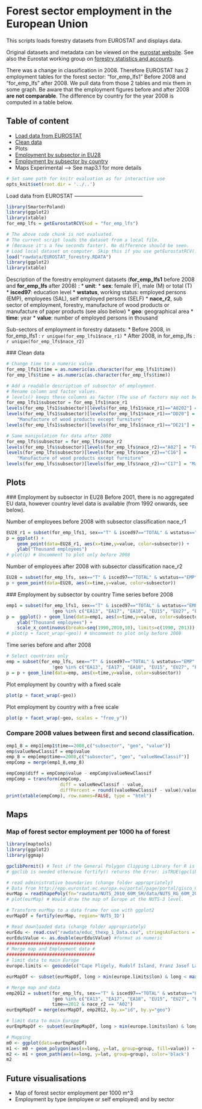 Forest sector employment in the European Union
========================================================
This scripts loads forestry datasets from EUROSTAT and displays data.

Original datasets and metadata can be viewed on the [eurostat website](http://epp.eurostat.ec.europa.eu/portal/page/portal/forestry/data/database). See also the Eurostat working group on [forestry statistics and accounts](https://circabc.europa.eu/w/browse/8be55496-f9fe-4c00-923e-bbebf52f0ec6).

There was a change in classification in 2008. Therefore EUROSTAT has 2 employment tables for the forest sector: "for_emp_lfs1" Before 2008 and "for_emp_lfs" after 2008. We pull data from those 2 tables and mix them in some graph. Be aware that the employment figures before and after 2008 __are not comparable__. The difference by country for the year 2008 is computed in a table below.

Table of content
----------------
* [Load data from EUROSTAT](#load)
* [Clean data](#clean)
* Plots
 * [Employment by subsector in EU28](#empEU28)
 * [Employment by subsector by country](#empCountry)
* Maps Experimental --> See map3.1 for more details

```r
# Set same path for knitr evaluation as for interactive use
opts_knit$set(root.dir = '../..')
```

<a name="load"></a>
Load data from EUROSTAT
---------------------------------------
```r
library(SmarterPoland)
library(ggplot2)
library(xtable)
for_emp_lfs = getEurostatRCV(kod = "for_emp_lfs")
```


```r
# The above code chunk is not evaluated.
# The current script loads the dataset from a local file.
# (Because it's a few seconds faster). No difference should be seen.
# Load local dataset on computer. Skip this if you use getEurostatRCV() above.
load("rawdata/EUROSTAT_forestry.RDATA")
library(ggplot2)
library(xtable)
```

Description of the forestry employment datasets
(__for_emp_lfs1__ before 2008 and __for_emp_lfs__ after 2008) :
* __unit__:
* __sex__: female (F), male (M) or total (T)
* __isced97__: education level
* __wstatus__, working status: employed persons (EMP), employees (SAL), self employed persons (SELF)
* __nace_r2__, sub sector of employment, forestry, manufacture of wood products or manufacture of paper products (see also below)
* __geo__: geographical area
* __time__: year
* __value__: number of employed persons in thousand

Sub-sectors of employment in forestry datasets:
* Before 2008, in for_emp_lfs1 : `r unique(for_emp_lfs1$nace_r1)`
* After 2008, in for_emp_lfs : `r unique(for_emp_lfs$nace_r2)`

<a name="clean"></a>
### Clean data
```r
# Change time to a numeric value
for_emp_lfs1$time = as.numeric(as.character(for_emp_lfs1$time))
for_emp_lfs$time = as.numeric(as.character(for_emp_lfs$time))

# Add a readable description of subsector of employment.
# Rename column and factor values. 
# levels() keeps these columns as factor (The use of factors may not be needed).
for_emp_lfs1$subsector = for_emp_lfs1$nace_r1
levels(for_emp_lfs1$subsector)[levels(for_emp_lfs1$nace_r1)=="A0202"] = "Forestry and logging"
levels(for_emp_lfs1$subsector)[levels(for_emp_lfs1$nace_r1)=="DD20"] = 
    "Manufacture of wood products except furniture"
levels(for_emp_lfs1$subsector)[levels(for_emp_lfs1$nace_r1)=="DE21"] = "Manufacture of paper products"

# Same manipulation for data after 2008
for_emp_lfs$subsector = for_emp_lfs$nace_r2
levels(for_emp_lfs$subsector)[levels(for_emp_lfs$nace_r2)=="A02"] = "Forestry and logging"
levels(for_emp_lfs$subsector)[levels(for_emp_lfs$nace_r2)=="C16"] = 
    "Manufacture of wood products except furniture"
levels(for_emp_lfs$subsector)[levels(for_emp_lfs$nace_r2)=="C17"] = "Manufacture of paper products"
```


Plots 
-----
<a name="empEU28"></a>
### Employment by subsector in EU28
Before 2001, there is no aggregated EU data, 
however country level data is available (from 1992 onwards, see below).

Number of employees before 2008 with subsector classification nace_r1
```r
EU28_r1 = subset(for_emp_lfs1, sex=="T" & isced97=="TOTAL" & wstatus=="EMP" & geo=="EU28" & time>2001 )
p = ggplot() +
    geom_point(data=EU28_r1, aes(x=time,y=value, color=subsector)) +
    ylab("Thousand employees") 
# plot(p) # Uncomment to plot only before 2008
```

Number of employees after 2008 with subsector classification nace_r2
```r
EU28 = subset(for_emp_lfs, sex=="T" & isced97=="TOTAL" & wstatus=="EMP" & geo=="EU28" )
p + geom_point(data=EU28, aes(x=time,y=value, color=subsector)) 
```


<a name="empCountry"></a>
### Employment by subsector by country
Time series before 2008
```r
emp1 = subset(for_emp_lfs1, sex=="T" & isced97=="TOTAL" & wstatus=="EMP" & !is.na(value) &
                 !geo %in% c("EA13", "EA17", "EA18", "EU15", "EU27", "EU28"))
p =  ggplot() + geom_line(data=emp1, aes(x=time,y=value, color=subsector)) +
    ylab("Thousand employees") +
    scale_x_continuous(breaks=seq(1990,2010,10), limits=c(1990, 2013))
# plot(p + facet_wrap(~geo)) # Uncomment to plot only before 2008
```

Time series before and after 2008
```r
# Select countries only
emp = subset(for_emp_lfs, sex=="T" & isced97=="TOTAL" & wstatus=="EMP" & !is.na(value) &
                 !geo %in% c("EA13", "EA17", "EA18", "EU15", "EU27", "EU28"))
p = p + geom_line(data=emp, aes(x=time,y=value, color=subsector)) 
```

Plot employment by country with a fixed scale
```r
plot(p + facet_wrap(~geo))
```

Plot employment by country with a free scale
```r
plot(p + facet_wrap(~geo, scales = "free_y"))
```

### Compare 2008 values between first and second classification.
```r
emp1_8 = emp1[emp1$time==2008,c("subsector", "geo", "value")]
emp$valueNewClassif = emp$value
emp_8 = emp[emp$time==2008,c("subsector", "geo", "valueNewClassif")]
empComp = merge(emp1_8,emp_8)

empComp$diff = empComp$value - empComp$valueNewClassif
empComp = transform(empComp,
                    diff = valueNewClassif - value, 
                    diffPercent = round((valueNewClassif - value)/value*100))
print(xtable(empComp), row.names=FALSE, type = "html")
```

Maps
----
### Map of forest sector employment per 1000 ha of forest
```r

library(maptools)
library(ggplot2)
library(ggmap)

gpclibPermit() # Test if the General Polygon Clipping Library for R is there
# gpclib is needed otherwise fortify() returns the Error: isTRUE(gpclibPermitStatus()) is not TRUE

# read administrative boundaries (change folder appropriately)
# Data from http://epp.eurostat.ec.europa.eu/portal/page/portal/gisco_Geographical_information_maps/popups/references/administrative_units_statistical_units_1
eurMap = readShapePoly(fn="rawdata/NUTS_2010_60M_SH/data/NUTS_RG_60M_2010")
# plot(eurMap) # Would draw the map of Europe at the NUTS-3 level.

# Transform eurMap to a data frame for use with ggplot2
eurMapDf = fortify(eurMap, region='NUTS_ID')

# Read downloaded data (change folder appropriately)
eurEdu <- read.csv("rawdata/educ_thexp_1_Data.csv", stringsAsFactors = F)
eurEdu$Value <- as.double(eurEdu$Value) #format as numeric
#################################
# Merge map and Employment data #
#################################
# limit data to main Europe
europe.limits <- geocode(c("Cape Fligely, Rudolf Island, Franz Josef Land, Russia", "Gavdos, Greece", "Faja Grande, Azores", "Severny Island, Novaya Zemlya, Russia"))

eurMapDf <- subset(eurMapDf, long > min(europe.limits$lon) & long < max(europe.limits$lon) & lat > min(europe.limits$lat) & lat < max(europe.limits$lat))

# Merge map and data
emp2012 = subset(for_emp_lfs, sex=="T" & isced97=="TOTAL" & wstatus=="EMP" & !is.na(value) &
                 !geo %in% c("EA13", "EA17", "EA18", "EU15", "EU27", "EU28") &
                 time==2012 & nace_r2 == "A02")
eurEmpMapDf = merge(eurMapDf, emp2012, by.x="id", by.y="geo")

# limit data to main Europe
eurEmpMapDf <- subset(eurEmpMapDf, long > min(europe.limits$lon) & long < max(europe.limits$lon) & lat > min(europe.limits$lat) & lat < max(europe.limits$lat))

# Mapping
m0 <- ggplot(data=eurEmpMapDf)
m1 <- m0 + geom_polygon(aes(x=long, y=lat, group=group, fill=value)) + coord_equal()
m2 <- m1 + geom_path(aes(x=long, y=lat, group=group), color='black')
m2

```



Future visualisations
---------------------
* Map of forest sector employment per 1000 m^3
* Employment by type (employee or self employed) and by sector
